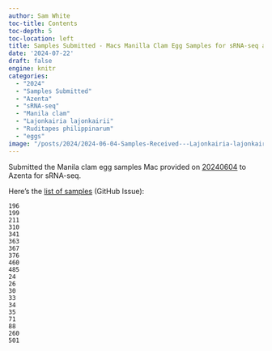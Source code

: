 ```yaml
---
author: Sam White
toc-title: Contents
toc-depth: 5
toc-location: left
title: Samples Submitted - Macs Manilla Clam Egg Samples for sRNA-seq at Azenta
date: '2024-07-22'
draft: false
engine: knitr
categories: 
  - "2024"
  - "Samples Submitted"
  - "Azenta"
  - "sRNA-seq"
  - "Manila clam"
  - "Lajonkairia lajonkairii"
  - "Ruditapes philippinarum"
  - "eggs"
image: "/posts/2024/2024-06-04-Samples-Received---Lajonkairia-lajonkairii-Egg-Samples-from-Mackenzie-Gavery/20240604-llaj-egg_sample-box-01.jpg"
---
```

Submitted the Manila clam egg samples Mac provided on [20240604](../2024-06-04-Samples-Received---Lajonkairia-lajonkairii-Egg-Samples-from-Mackenzie-Gavery/index.qmd) to Azenta for sRNA-seq.

Here's the [list of samples](https://github.com/RobertsLab/resources/issues/1902#issuecomment-2148163401) (GitHub Issue):

```
196
199
211
310
341
363
367
376
460
485
24
26
30
33
34
35
71
88
260
501
```
